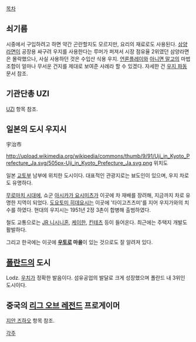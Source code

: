 [[목차]]
== 쇠기름 ==
시중에서 구입하려고 하면 약간 곤란할지도 모르지만, 요리의 재료로도 사용된다. [[삼양라면]]이 공장용 싸구려 우지를 사용한다는 루머가 퍼져서 시장 점유율 2위였던 삼양라면은 몰락했으나, 사실 사용하던 것은 수입산 식용 우지. [[언론플레이]]와 [[아니면 말고]]의 마법 조합이 얼마나 무서운 건지를 제대로 보여준 사례라 할 수 있겠다. 자세한 건 [[우지 파동]] 문서 참조.

== 기관단총 UZI ==
[[UZI]] 항목 참조.

== 일본의 도시 우지시 ==
宇治市

http://upload.wikimedia.org/wikipedia/commons/thumb/9/91/Uji_in_Kyoto_Prefecture_Ja.svg/505px-Uji_in_Kyoto_Prefecture_Ja.svg.png
위치도

일본 [[교토]]부 남부에 위치한 도시이다. 대표적인 관광지로는 뵤도인이 있으며, 우지 차로도 유명하다.

[[무로마치 시대]]에, 쇼군 [[아시카가 요시미츠]]가 이곳에 차 재배를 장려해, 지금까지 차로 유명한 지역이 되었다. [[도요토미 히데요시]]는 이곳에 '타이고츠츠미'를 지어 우지가와의 치수를 하였다. 현대의 우지시는 1951년 2정 3촌이 합병해 출범하였다.

철도 교통으로는 [[JR 니시니혼]], [[케이한]], [[킨테츠]] 등이 들어온다. 최근에는 주택지 개발도 활발하다.

그리고 한국에는 이곳에 '''[[우토로]] 마을'''이 있는 것으로도 잘 알려져 있다.

== [[폴란드]]의 도시 ==
Lodz. [[우치]]가 정확한 발음이다. 섬유공업의 발달로 크게 성장했으며 폴란드 내 3위인 도시이다.

== 중국의 [[리그 오브 레전드]] 프로게이머 ==
[[지안 즈하오]] 항목 참조.

[[각주]]
